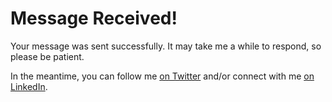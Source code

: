 

# Message Received!

Your message was sent successfully. It may take me a while to respond, so please be patient.

In the meantime, you can follow me [on Twitter](https://twitter.com/marisamorby) and/or connect with me [on LinkedIn](https://linkedin.com/in/marisamorby).
